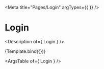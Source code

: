 

<Meta
  title="Pages/Login"
  argTypes={{
  }}
/>

# Login

<Description of={ Login } />


<Canvas>
  <Story
    name="Login"
    args={{
    }}
  >
    {Template.bind({})}
  </Story>
</Canvas>

<ArgsTable of={ Login } />
